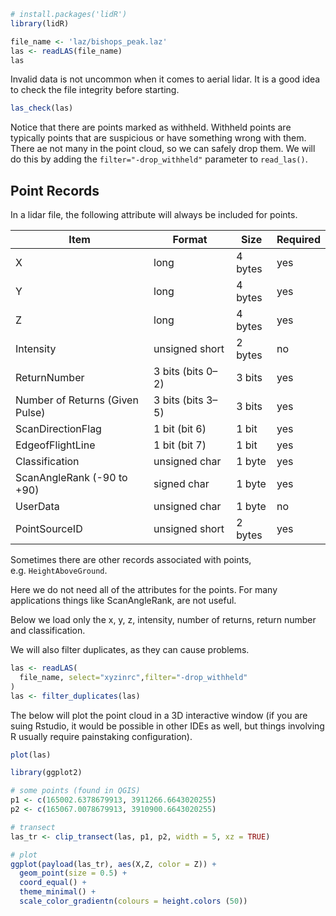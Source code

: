 ```r
# install.packages('lidR')
library(lidR) 

file_name <- 'laz/bishops_peak.laz'
las <- readLAS(file_name)
las

```

Invalid data is not uncommon when it comes to aerial lidar.  It is a good idea to check the file integrity before starting.

```r
las_check(las)
```

Notice that there are points marked as withheld.  Withheld points are typically points that are suspicious or have something wrong with them.  There ae not many in the point cloud, so we can safely drop them.  We will do this by adding the `filter="-drop_withheld"` parameter to `read_las()`.

## Point Records
In a lidar file, the following attribute will always be included for points.


| Item                             | Format             | Size     | Required |
|----------------------------------|--------------------|----------|----------|
| X                                | long               | 4 bytes  | yes      |
| Y                                | long               | 4 bytes  | yes      |
| Z                                | long               | 4 bytes  | yes      |
| Intensity                        | unsigned short     | 2 bytes  | no       |
| ReturnNumber                    | 3 bits (bits 0–2)  | 3 bits   | yes      |
| Number of Returns (Given Pulse) | 3 bits (bits 3–5)  | 3 bits   | yes      |
| ScanDirectionFlag              | 1 bit (bit 6)      | 1 bit    | yes      |
| EdgeofFlightLine              | 1 bit (bit 7)      | 1 bit    | yes      |
| Classification                   | unsigned char      | 1 byte   | yes      |
| ScanAngleRank (-90 to +90)    | signed char        | 1 byte   | yes      |
| UserData                        | unsigned char      | 1 byte   | no       |
| PointSourceID                  | unsigned short     | 2 bytes  | yes      |


Sometimes there are other records associated with points, e.g. `HeightAboveGround`.

Here we do not need all of the attributes for the points. For many applications things like ScanAngleRank, are not useful.

Below we load only the x, y, z, intensity, number of returns, return number and classification.

We will also filter duplicates, as they can cause problems.



```r
las <- readLAS(
  file_name, select="xyzinrc",filter="-drop_withheld"
)
las <- filter_duplicates(las)

```


The below will plot the point cloud in a 3D interactive window (if you are suing Rstudio, it would be possible in other IDEs as well, but things involving R usually require painstaking configuration).

```r
plot(las)
```

```r
library(ggplot2)

# some points (found in QGIS)
p1 <- c(165002.6378679913, 3911266.6643020255)
p2 <- c(165067.0078679913, 3910900.6643020255)

# transect
las_tr <- clip_transect(las, p1, p2, width = 5, xz = TRUE)

# plot
ggplot(payload(las_tr), aes(X,Z, color = Z)) + 
  geom_point(size = 0.5) + 
  coord_equal() + 
  theme_minimal() +
  scale_color_gradientn(colours = height.colors (50))
```